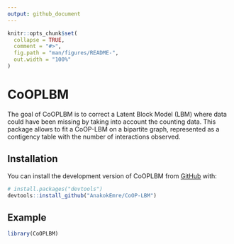 ```yaml
---
output: github_document
---
```


<!-- README.md is generated from README.Rmd. Please edit that file -->

```r
knitr::opts_chunk$set(
  collapse = TRUE,
  comment = "#>",
  fig.path = "man/figures/README-",
  out.width = "100%"
)
```

# CoOPLBM

The goal of CoOPLBM is to correct a Latent Block Model (LBM) where data could have been missing by taking into account the counting data. This package allows to fit a CoOP-LBM on a bipartite graph, represented as a contigency table with the number of interactions observed. 

## Installation

You can install the development version of CoOPLBM from [GitHub](https://github.com/) with:

``` r
# install.packages("devtools")
devtools::install_github("AnakokEmre/CoOP-LBM")
```

## Example


```r
library(CoOPLBM)
```





